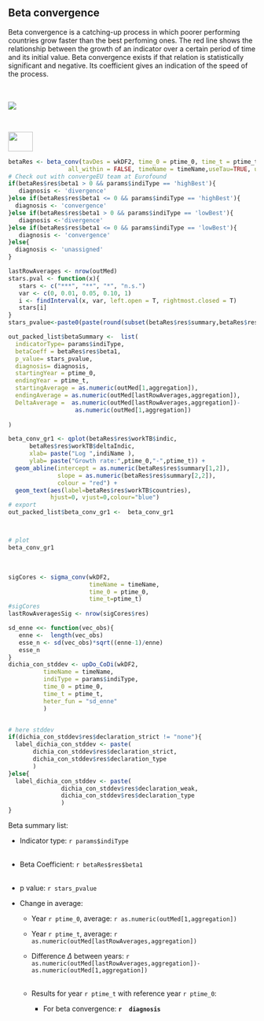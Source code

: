  
 
<br><br>




##  Beta convergence


Beta convergence is a catching-up process in which poorer performing countries grow faster than the best perfoming ones. The red line shows the relationship between the growth of an indicator over a certain period of time and its initial value. Beta convergence exists if that relation is statistically significant and negative. Its coefficient gives an indication of the speed of the process.
 
<br><br> 
<img src="beta_convergence.png">
 
<br>



<img src="eurofound.jpg" width=50px height=40px>
<br>
```r

betaRes <- beta_conv(tavDes = wkDF2, time_0 = ptime_0, time_t = ptime_t, 
                 all_within = FALSE, timeName = timeName,useTau=TRUE, useCon=FALSE)
# Check out with convergeEU team at Eurofound 
if(betaRes$res$beta1 > 0 && params$indiType == 'highBest'){
   diagnosis <- 'divergence'
}else if(betaRes$res$beta1 <= 0 && params$indiType == 'highBest'){
  diagnosis <- 'convergence'
}else if(betaRes$res$beta1 > 0 && params$indiType == 'lowBest'){
   diagnosis <-'divergence'
}else if(betaRes$res$beta1 <= 0 && params$indiType == 'lowBest'){
   diagnosis <- 'convergence'
}else{
  diagnosis <- 'unassigned'
} 

lastRowAverages <- nrow(outMed)
stars.pval <- function(x){
   stars <- c("***", "**", "*", "n.s.")
   var <- c(0, 0.01, 0.05, 0.10, 1)
   i <- findInterval(x, var, left.open = T, rightmost.closed = T)
   stars[i]
}
stars_pvalue<-paste0(paste(round(subset(betaRes$res$summary,betaRes$res$summary$term=="indic")$p.value,digits=5),"",stars.pval(subset(betaRes$res$summary,betaRes$res$summary$term=="indic")$p.value)[1]))

out_packed_list$betaSummary <-  list(
  indicatorType= params$indiType,
  betaCoeff = betaRes$res$beta1,
  p_value= stars_pvalue,
  diagnosis= diagnosis,
  startingYear = ptime_0,
  endingYear = ptime_t,
  startingAverage = as.numeric(outMed[1,aggregation]),
  endingAverage = as.numeric(outMed[lastRowAverages,aggregation]),
  DeltaAverage =  as.numeric(outMed[lastRowAverages,aggregation])-
                   as.numeric(outMed[1,aggregation])
  
)

beta_conv_gr1 <- qplot(betaRes$res$workTB$indic,
      betaRes$res$workTB$deltaIndic,
      xlab= paste("Log ",indiName ),
      ylab= paste("Growth rate:",ptime_0,"-",ptime_t)) +
  geom_abline(intercept = as.numeric(betaRes$res$summary[1,2]),
              slope = as.numeric(betaRes$res$summary[2,2]),
              colour = "red") +
  geom_text(aes(label=betaRes$res$workTB$countries),
            hjust=0, vjust=0,colour="blue")
# export
out_packed_list$beta_conv_gr1 <-  beta_conv_gr1



# plot
beta_conv_gr1
```


<br>

```r
sigCores <- sigma_conv(wkDF2, 
                       timeName = timeName, 
                       time_0 = ptime_0, 
                       time_t=ptime_t)
#sigCores
lastRowAveragesSig <- nrow(sigCores$res)

sd_enne <<- function(vec_obs){
   enne <-  length(vec_obs)
   esse_n <- sd(vec_obs)*sqrt((enne-1)/enne)
   esse_n
}
dichia_con_stddev <- upDo_CoDi(wkDF2,
          timeName = timeName,
          indiType = params$indiType,
          time_0 = ptime_0,
          time_t = ptime_t,
          heter_fun = "sd_enne"
          )


# here stddev
if(dichia_con_stddev$res$declaration_strict != "none"){
  label_dichia_con_stddev <- paste(
       dichia_con_stddev$res$declaration_strict,
       dichia_con_stddev$res$declaration_type
       )
}else{
  label_dichia_con_stddev <- paste(
               dichia_con_stddev$res$declaration_weak,
               dichia_con_stddev$res$declaration_type
               )
}

```



 
 

Beta summary list:   

* Indicator type: `r params$indiType`    
<br>
* Beta Coefficient: `r betaRes$res$beta1`  
<br>
* p value: `r stars_pvalue` 
<br>
* Change in average:    
  
  + Year `r ptime_0`, average:  `r as.numeric(outMed[1,aggregation])`   
  + Year `r ptime_t`, average:  `r as.numeric(outMed[lastRowAverages,aggregation])`     
  + Difference $\Delta$ between years: `r as.numeric(outMed[lastRowAverages,aggregation])-as.numeric(outMed[1,aggregation])`     
<br>  

  * Results for year `r ptime_t` with reference year `r ptime_0`:    
  
      + For beta convergence:  **`r  diagnosis`**     
     
     

           
<br> 
 


               












